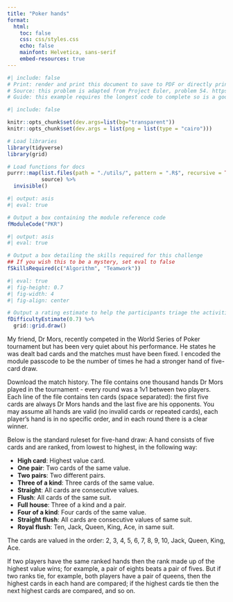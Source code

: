 ```yaml
---
title: "Poker hands"
format: 
  html:
    toc: false
    css: css/styles.css
    echo: false
    mainfont: Helvetica, sans-serif
    embed-resources: true
---
```

```r
#| include: false
# Print: render and print this document to save to PDF or directly print.
# Source: this problem is adapted from Project Euler, problem 54. https://projecteuler.net/problem=54
# Guide: this example requires the longest code to complete so is a good challenge for a sub-group to tackle. Good teamwork and careful planning will speed up the process.
```

```r
#| include: false

knitr::opts_chunk$set(dev.args=list(bg="transparent"))
knitr::opts_chunk$set(dev.args = list(png = list(type = "cairo")))

# Load libraries
library(tidyverse)
library(grid)

# Load functions for docs
purrr::map(list.files(path = "./utils/", pattern = ".R$", recursive = TRUE, full.names = TRUE),
           source) %>%
  invisible()
```

``` r
#| output: asis
#| eval: true

# Output a box containing the module reference code
fModuleCode("PKR")
```

``` r
#| output: asis
#| eval: true

# Output a box detailing the skills required for this challenge
## If you wish this to be a mystery, set eval to false
fSkillsRequired(c("Algorithm", "Teamwork"))
```

``` r
#| eval: true
#| fig-height: 0.7
#| fig-width: 4
#| fig-align: center

# Output a rating estimate to help the participants triage the activities
fDifficultyEstimate(0.7) %>%
  grid::grid.draw()
```

My friend, Dr Mors, recently competed in the World Series of Poker tournament but has been very quiet about his performance. He states he was dealt bad cards and the matches must have been fixed. I encoded the module passcode to be the number of times he had a stronger hand of five-card draw.

Download the match history. The file contains one thousand hands Dr Mors played in the tournament - every round was a 1v1 between two players. Each line of the file contains ten cards (space separated): the first five cards are always Dr Mors hands and the last five are his opponents. You may assume all hands are valid (no invalid cards or repeated cards), each player's hand is in no specific order, and in each round there is a clear winner.

Below is the standard ruleset for five-hand draw:
A hand consists of five cards and are ranked, from lowest to highest, in the following way:

* **High card**: Highest value card.
* **One pair**: Two cards of the same value.
* **Two pairs**: Two different pairs.
* **Three of a kind**: Three cards of the same value.
* **Straight**: All cards are consecutive values.
* **Flush**: All cards of the same suit.
* **Full house**: Three of a kind and a pair.
* **Four of a kind**: Four cards of the same value.
* **Straight flush**: All cards are consecutive values of same suit.
* **Royal flush**: Ten, Jack, Queen, King, Ace, in same suit.

The cards are valued in the order: 2, 3, 4, 5, 6, 7, 8, 9, 10, Jack, Queen, King, Ace.

If two players have the same ranked hands then the rank made up of the highest value wins; for example, a pair of eights beats a pair of fives. But if two ranks tie, for example, both players have a pair of queens, then the highest cards in each hand are compared; if the highest cards tie then the next highest cards are compared, and so on.